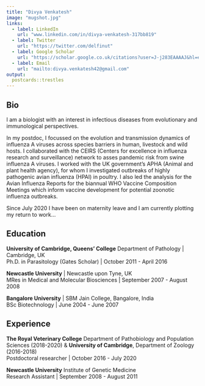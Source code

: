 ```yaml
---
title: "Divya Venkatesh"
image: "mugshot.jpg"
links:
  - label: LinkedIn
    url: "www.linkedin.com/in/divya-venkatesh-317bb819"
  - label: Twitter
    url: "https://twitter.com/delfinut"
  - label: Google Scholar
    url: "https://scholar.google.co.uk/citations?user=J-j283EAAAAJ&hl=en"
  - label: Email
    url: "mailto:divya.venkatesh42@gmail.com"
output:
  postcards::trestles
---
```

 
## Bio

I am a biologist with an interest in infectious diseases from evolutionary and immunological perspectives. 

In my postdoc, I focussed on the evolution and transmission dynamics of influenza A viruses across species barriers in human, livestock and wild hosts. I collaborated with the CEIRS (Centers for excellence in influenza research and surveillance) network to asses pandemic risk from swine influenza A viruses. I worked with the UK government's APHA (Animal and plant health agency), for whom I investigated outbreaks of highly pathogenic avian influenza (HPAI) in poultry. I also led the analysis for the Avian Influenza Reports for the biannual WHO Vaccine Composition Meetings which inform vaccine development for potential zoonotic influenza outbreaks. 

Since July 2020 I have been on maternity leave and I am currently plotting my return to work...


## Education

**University of Cambridge, Queens' College** Department of Pathology | Cambridge, UK\
Ph.D. in Parasitology (Gates Scholar) | October 2011 - April 2016

**Newcastle University** | Newcastle upon Tyne, UK\
MRes in Medical and Molecular Biosciences | September 2007 - August 2008

**Bangalore University** | SBM Jain College, Bangalore, India\
BSc Biotechnology | June 2004 - June 2007


## Experience

**The Royal Veterinary College** Department of Pathobiology and Population Sciences (2018-2020) & **University of Cambridge**, Department of Zoology (2016-2018)\
Postdoctoral researcher | October 2016 - July 2020

**Newcastle University** Institute of Genetic Medicine\
Research Assistant | September 2008 - August 2011


